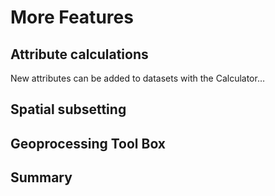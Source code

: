 # More Features



## Attribute calculations

New attributes can be added to datasets with the Calculator...


## Spatial subsetting


## Geoprocessing Tool Box


## Summary 


